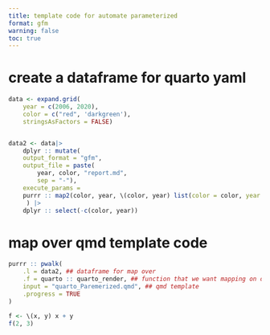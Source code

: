 ```yaml
---
title: template code for automate parameterized 
format: gfm
warning: false 
toc: true
---
```


# create a dataframe for quarto yaml 

```r

data <- expand.grid(
    year = c(2006, 2020),
    color = c("red", 'darkgreen'), 
    stringsAsFactors = FALSE)


data2 <- data|> 
    dplyr :: mutate(
    output_format = "gfm", 
    output_file = paste(
        year, color, "report.md", 
        sep = "-"),
    execute_params = 
    purrr :: map2(color, year, \(color, year) list(color = color, year = year))
     ) |> 
    dplyr :: select(-c(color, year))

```



# map over qmd template code 

```r
purrr :: pwalk(
    .l = data2, ## dataframe for map over
    .f = quarto :: quarto_render, ## function that we want mapping on dataframe
    input = "quarto_Paremerized.qmd", ## qmd template 
    .progress = TRUE
)

```



```r


f <- \(x, y) x + y
f(2, 3)

```
